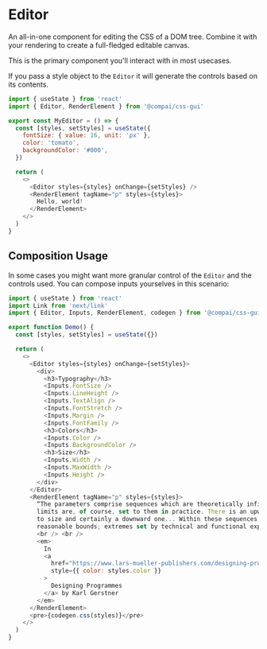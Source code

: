 
# Editor

<FirstParagraph>
  An all-in-one component for editing the CSS of a DOM tree. Combine it with
  your rendering to create a full-fledged editable canvas.
</FirstParagraph>

This is the primary component you'll interact with in most usecases.

If you pass a style object to the `Editor` it will generate the controls based
on its contents.

```js
import { useState } from 'react'
import { Editor, RenderElement } from '@compai/css-gui'

export const MyEditor = () => {
  const [styles, setStyles] = useState({
    fontSize: { value: 16, unit: 'px' },
    color: 'tomato',
    backgroundColor: '#000',
  })

  return (
    <>
      <Editor styles={styles} onChange={setStyles} />
      <RenderElement tagName="p" styles={styles}>
        Hello, world!
      </RenderElement>
    </>
  )
}
```

## Composition Usage

In some cases you might want more granular control of the `Editor` and the controls
used. You can compose inputs yourselves in this scenario:

```js
import { useState } from 'react'
import Link from 'next/link'
import { Editor, Inputs, RenderElement, codegen } from '@compai/css-gui'

export function Demo() {
  const [styles, setStyles] = useState({})

  return (
    <>
      <Editor styles={styles} onChange={setStyles}>
        <div>
          <h3>Typography</h3>
          <Inputs.FontSize />
          <Inputs.LineHeight />
          <Inputs.TextAlign />
          <Inputs.FontStretch />
          <Inputs.Margin />
          <Inputs.FontFamily />
          <h3>Colors</h3>
          <Inputs.Color />
          <Inputs.BackgroundColor />
          <h3>Size</h3>
          <Inputs.Width />
          <Inputs.MaxWidth />
          <Inputs.Height />
        </div>
      </Editor>
      <RenderElement tagName="p" styles={styles}>
        “The parameters comprise sequences which are theoretically infinite but
        limits are, of course, set to them in practice. There is an upward limit
        to size and certainly a downward one... Within these sequences there are
        reasonable bounds; extremes set by technical and functional experience”
        <br /> <br />
        <em>
          In
          <a
            href="https://www.lars-mueller-publishers.com/designing-programmes-0"
            style={{ color: styles.color }}
          >
            Designing Programmes
          </a> by Karl Gerstner
        </em>
      </RenderElement>
      <pre>{codegen.css(styles)}</pre>
    </>
  )
}
```
